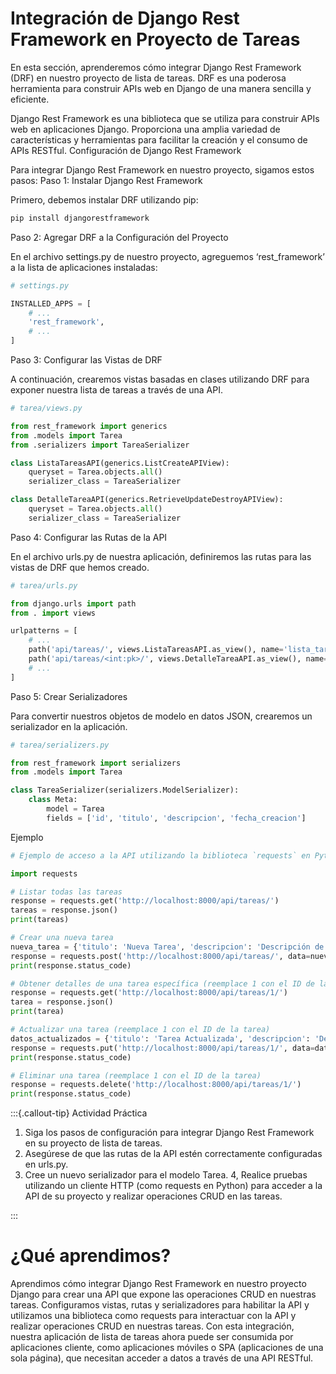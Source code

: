 # Integración de Django Rest Framework en Proyecto de Tareas

En esta sección, aprenderemos cómo integrar Django Rest Framework (DRF) en nuestro proyecto de lista de tareas. DRF es una poderosa herramienta para construir APIs web en Django de una manera sencilla y eficiente.

Django Rest Framework es una biblioteca que se utiliza para construir APIs web en aplicaciones Django. Proporciona una amplia variedad de características y herramientas para facilitar la creación y el consumo de APIs RESTful. Configuración de Django Rest Framework

Para integrar Django Rest Framework en nuestro proyecto, sigamos estos pasos: Paso 1: Instalar Django Rest Framework

Primero, debemos instalar DRF utilizando pip:

``` bash
pip install djangorestframework
```

Paso 2: Agregar DRF a la Configuración del Proyecto

En el archivo settings.py de nuestro proyecto, agreguemos 'rest_framework' a la lista de aplicaciones instaladas:

``` python
# settings.py

INSTALLED_APPS = [
    # ...
    'rest_framework',
    # ...
]

```

Paso 3: Configurar las Vistas de DRF

A continuación, crearemos vistas basadas en clases utilizando DRF para exponer nuestra lista de tareas a través de una API.

``` python
# tarea/views.py

from rest_framework import generics
from .models import Tarea
from .serializers import TareaSerializer

class ListaTareasAPI(generics.ListCreateAPIView):
    queryset = Tarea.objects.all()
    serializer_class = TareaSerializer

class DetalleTareaAPI(generics.RetrieveUpdateDestroyAPIView):
    queryset = Tarea.objects.all()
    serializer_class = TareaSerializer
```

Paso 4: Configurar las Rutas de la API

En el archivo urls.py de nuestra aplicación, definiremos las rutas para las vistas de DRF que hemos creado.

``` python
# tarea/urls.py

from django.urls import path
from . import views

urlpatterns = [
    # ...
    path('api/tareas/', views.ListaTareasAPI.as_view(), name='lista_tareas_api'),
    path('api/tareas/<int:pk>/', views.DetalleTareaAPI.as_view(), name='detalle_tarea_api'),
    # ...
]
```
Paso 5: Crear Serializadores

Para convertir nuestros objetos de modelo en datos JSON, crearemos un serializador en la aplicación.

```python
# tarea/serializers.py

from rest_framework import serializers
from .models import Tarea

class TareaSerializer(serializers.ModelSerializer):
    class Meta:
        model = Tarea
        fields = ['id', 'titulo', 'descripcion', 'fecha_creacion']
```
Ejemplo

``` python
# Ejemplo de acceso a la API utilizando la biblioteca `requests` en Python

import requests

# Listar todas las tareas
response = requests.get('http://localhost:8000/api/tareas/')
tareas = response.json()
print(tareas)

# Crear una nueva tarea
nueva_tarea = {'titulo': 'Nueva Tarea', 'descripcion': 'Descripción de la nueva tarea'}
response = requests.post('http://localhost:8000/api/tareas/', data=nueva_tarea)
print(response.status_code)

# Obtener detalles de una tarea específica (reemplace 1 con el ID de la tarea)
response = requests.get('http://localhost:8000/api/tareas/1/')
tarea = response.json()
print(tarea)

# Actualizar una tarea (reemplace 1 con el ID de la tarea)
datos_actualizados = {'titulo': 'Tarea Actualizada', 'descripcion': 'Descripción actualizada'}
response = requests.put('http://localhost:8000/api/tareas/1/', data=datos_actualizados)
print(response.status_code)

# Eliminar una tarea (reemplace 1 con el ID de la tarea)
response = requests.delete('http://localhost:8000/api/tareas/1/')
print(response.status_code)
```

:::{.callout-tip} Actividad Práctica

1.  Siga los pasos de configuración para integrar Django Rest Framework en su proyecto de lista de tareas.
2.  Asegúrese de que las rutas de la API estén correctamente configuradas en urls.py.
3.  Cree un nuevo serializador para el modelo Tarea. 4, Realice pruebas utilizando un cliente HTTP (como requests en Python) para acceder a la API de su proyecto y realizar operaciones CRUD en las tareas. 

:::

# ¿Qué aprendimos?

Aprendimos cómo integrar Django Rest Framework en nuestro proyecto Django para crear una API que expone las operaciones CRUD en nuestras tareas. Configuramos vistas, rutas y serializadores para habilitar la API y utilizamos una biblioteca como requests para interactuar con la API y realizar operaciones CRUD en nuestras tareas. Con esta integración, nuestra aplicación de lista de tareas ahora puede ser consumida por aplicaciones cliente, como aplicaciones móviles o SPA (aplicaciones de una sola página), que necesitan acceder a datos a través de una API RESTful.